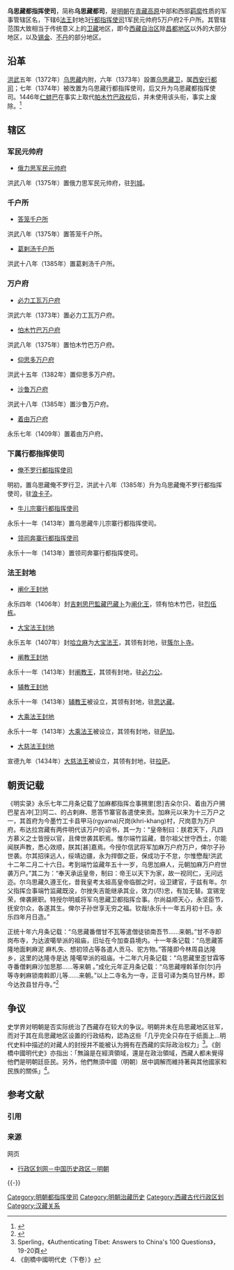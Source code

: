 {{Pathnav|明朝治藏歷史}}
{{Infobox Former Subdivision
|native_name = 
|conventional_long_name = 乌思藏都指挥使司
|common_name = 乌思藏都指挥使司
|subdivision = [[明朝行政区划|都指挥使司]]
|nation = [[明朝|明朝]]
|country = 中國 <!--分類參數-->
|year_start = 1372年
|event_start = 
|date_start = 
|year_end = 1446年
|event_end = 
|date_end = 
|p1 = 宣政院
|flag_p1 = 
|s1 = 驻藏大臣
|flag_s1 = Flag of the Qing Dynasty (1889-1912).svg
|image_flag = 
|image_coat = 
|image_map = 
|image_map_caption = 
|capital = 
|common_languages       = 
|stat_year1             = 
|stat_area1             = 
|stat_pop1              = 
|today = [[西藏自治区|西藏自治区]]
}}
{{西藏歷史}}

'''乌思藏都指挥使司'''，简称'''乌思藏都司'''，是[[明朝|明朝]]在[[青藏高原|青藏高原]]中部和西部[[羁縻|羁縻]]性质的军事管辖区名，下辖6[[法王|法王]]封地3[[行都指挥使司|行都指挥使司]]1军民元帅府5万户府2千户所。其管辖范围大致相当于传统意义上的[[卫藏|卫藏]]地区，即今[[西藏自治区|西藏自治区]]除[[昌都地区|昌都地区]]以外的大部分地区，以及[[锡金|锡金]]、[[不丹|不丹]]的部分地区。

==沿革==
[[洪武|洪武]]五年（1372年）[[乌思藏|乌思藏]]内附，六年（1373年）設置[[乌思藏卫|乌思藏卫]]，属[[西安行都指挥使司|西安行都司]]；七年（1374年）被改置为乌思藏行都指挥使司，后又升为乌思藏都指挥使司。1446年[[仁蚌巴|仁蚌巴]]在事实上取代[[帕木竹巴政权|帕木竹巴政权]]后，并未使用该头衔，事实上废除。<ref>{{cite journal |author1=解晓燕 |author2=尹伟先 |title=明朝治理乌思藏政策的阶段性特点|journal=《西北民族研究》 |date=1999年 |issue=第1期 |page=179-188,282}}</ref>

==辖区==
===军民元帅府===
*[[俄力思军民元帅府|俄力思军民元帅府]]
洪武八年（1375年）置俄力思军民元帅府，驻[[列城|列城]]。

===千户所===
*[[答笼千户所|答笼千户所]]
洪武八年（1375年）置答笼千户所。

*[[葛剌汤千户所|葛剌汤千户所]]
洪武十八年（1385年）置葛剌汤千户所。

===万户府===
*[[必力工瓦万户府|必力工瓦万户府]]
洪武六年（1373年）置必力工瓦万户府。

*[[帕木竹巴|怕木竹巴万户府]]
洪武八年（1375年）置怕木竹巴万户府。

*[[仰思多万户府|仰思多万户府]]
洪武十五年（1382年）置仰思多万户府。

*[[沙鲁万户府|沙鲁万户府]]
洪武十八年（1385年）置沙鲁万户府。

*[[着由万户府|着由万户府]]
永乐七年（1409年）置着由万户府。

===下属行都指挥使司===
*[[俺不罗行都指挥使司|俺不罗行都指挥使司]]
明初，置乌思藏俺不罗行卫，洪武十八年（1385年）升为乌思藏俺不罗行都指挥使司，驻[[浪卡子|浪卡子]]。

*[[牛儿宗寨行都指挥使司|牛儿宗寨行都指挥使司]]
永乐十一年（1413年）置乌思藏牛儿宗寨行都指挥使司。

*[[领司奔寨行都指挥使司|领司奔寨行都指挥使司]]
永乐十一年（1413年）置领司奔寨行都指挥使司。

===法王封地===
*[[阐化王封地|阐化王封地]]
永乐四年（1406年）封[[扎巴堅贊|吉剌思巴監藏巴藏卜]]为[[阐化王|阐化王]]，领有怕木竹巴，驻[[烈伍栋|烈伍栋]]。

*[[大宝法王封地|大宝法王封地]]
永乐五年（1407年）封[[得銀協巴|哈立麻]]为[[大宝法王|大宝法王]]，其领有封地，驻[[簇尔卜寺|簇尔卜寺]]。

*[[阐教王封地|阐教王封地]]
永乐十一年（1413年）封[[阐教王|阐教王]]，其领有封地，驻[[必力公|必力公]]。

*[[辅教王封地|辅教王封地]]
永乐十一年（1413年）[[辅教王|辅教王]]被设立，其领有封地，驻[[思达藏|思达藏]]。

*[[大乘法王封地|大乘法王封地]]
永乐十一年（1413年）[[大乘法王|大乘法王]]被设立，其领有封地，驻[[萨加|萨加]]。

*[[大慈法王封地|大慈法王封地]]
宣德九年（1434年）[[大慈法王|大慈法王]]被设立，其领有封地，驻[[拉萨|拉萨]]。

== 朝贡记载 ==
《明实录》永乐七年二月条记载了加麻都指挥佥事搠里[思]吉朵尔只、着由万户搠巴星吉冲[卫]阿二、的占剌麻、思答节寨官各遣使来贡。加麻元以来为十三万户之一，其首府为今墨竹工卡县甲马(rgyama)尺岗(khri-khang)村，尺岗意为万户府。布达拉宫藏有两件明代该万户的诏书，其一为：“皇帝制曰：朕君天下，凡四方慕义之士皆授以官，且俾世袭其职焉。惟尔端竹监藏，昔尔祖父世守西土，尔能闻朕声教，悉心效顺，朕其[甚]嘉焉。今授尔信武将军加麻万户府万户，俾尔子孙世袭。尔其招徕远人，绥靖边疆，永为捍御之臣，保成功于不怠，尔惟懋哉!洪武十二年二月二十六日。考到端竹监藏年五十一岁，乌思加麻人，元朝加麻万户府世袭万户。”其二为：“奉天承运皇帝，制曰：帝王以天下为家，故一视同仁，无问远迩。尔乌思藏久遵王化，昔我皇考太祖高皇帝临御之时，设卫建官，于兹有年。尔父指挥佥事端竹监藏既没，尔挫失吉能继承其业，效力(尽)忠，有加无替。宜锡宠荣，俾袭厥职。特授尔明威将军乌思藏卫都指挥佥事。尔尚益顺天心，永坚臣节，抚安尔众，各遂其生。俾尔子孙世享无穷之福。钦哉!永乐十一年五月初十日。永乐四年月日造。”

正统十年六月条记载：“乌思藏番僧甘不瓦等遣僧徒锁南吾节……来朝。”甘不寺即岗布寺，为达波噶举派的祖庙，旧址在今加查县境内。十一年条记载：“乌思藏答隆地面剌麻泥 麻札失、想初领占等各遣人贡马、驼方物。”答隆即今林周县达隆乡，这里的达隆寺是达 隆噶举派的祖庙。十二年六月条记载：“乌思藏里歪甘霖等寺番僧剌麻沙加思那……等来朝 。”成化元年正月条记载：“乌思藏哩斡革你[尔]丹等寺剌麻锁南斡即儿等……来朝。”以上二寺名为一寺，正音可译为类乌甘丹林，即今达孜县甘丹寺。”<ref>{{Cite journal|title=明代西藏行政区划考|author=房建昌|url=|journal=西藏民族学院学报：哲社版|issue=200104|doi=|others=|year=2002|volume=|page=18-26|pmid=}}</ref>

==争议==
史学界对明朝是否实际统治了西藏存在较大的争议。明朝并未在烏思藏地区驻军，而对于其在烏思藏地区设置的行政结构，{{link-en|艾略特·史伯岭|Elliot Sperling}}認為这些「几乎完全只存在于纸面上...明代史料中描述的对藏人的封授并不能被认为拥有在西藏的实际政治权力」<ref>Sperling，《Authenticating Tibet: Answers to China's 100 Questions》，19-20頁</ref>。《劍橋中國明代史》亦指出：「無論是在經濟領域，還是在政治領域，西藏人都未覺得他們是明朝廷臣民。另外，他們無須中國（明朝）居中調解而維持著與其他國家和民族的關係」<ref>《劍橋中國明代史（下卷）》</ref>。

== 参考文献 ==
=== 引用 ===
{{Reflist|30em}}

=== 来源 ===
{{refbegin}}
; 网页
* [https://web.archive.org/web/20070813055019/http://www.xzqh.org/lishi/12ming/19.htm 行政区划网－中国历史政区－明朝]
{{refend}}

{{-}}
{{乌思藏}}
{{明朝行政区划|军}}

[[Category:明朝都指挥使司|Category:明朝都指挥使司]]
[[Category:明朝治藏历史|Category:明朝治藏历史]]
[[Category:西藏古代行政区划|Category:西藏古代行政区划]]
[[Category:汉藏关系|Category:汉藏关系]]